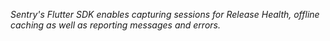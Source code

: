 <Note>

_Sentry's Flutter SDK enables capturing sessions for Release Health, offline caching as well as reporting messages and errors._

</Note>
